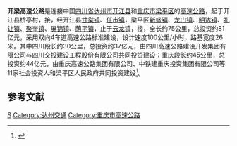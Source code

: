 {{中国高速公路信息框
| 省名 = 四川省
| 编号 = S11
| 名称 = 开江－梁平高速公路
| 地圖 = 
| 路線簡稱 = 开梁
| 最近通車日期 = 
| 规划总里程 = 75
| 起點 = [[四川省|四川省]][[达州市|达州市]][[开江县|开江县]]
| 終點 = [[重庆市|重庆市]][[梁平区|梁平区]]
| 出口處數 =
| 服务区数 =
}}
{{SC Future infrastructure}}
'''开梁高速公路'''是连接中国[[四川省|四川省]][[达州市|达州市]][[开江县|开江县]]和[[重庆市|重庆市]][[梁平区|梁平区]]的[[高速公路|高速公路]]，起于开江县桥亭村，接{{China Expwy Name|G5012}}，经开江县[[甘棠镇_(开江县)|甘棠镇]]、[[任市镇|任市镇]]，梁平区[[新盛镇_(重庆市梁平区)|新盛镇]]、[[龙门镇_(重庆市)|龙门镇]]、[[明达镇|明达镇]]、[[礼让镇|礼让镇]]、[[聚奎镇|聚奎镇]]、[[屏锦镇|屏锦镇]]、[[荫平镇|荫平镇]]，止于[[云龙镇_(重庆市)|云龙镇]]，接{{China Expwy Name|G42}}，全长约75公里，总投资约81亿元，采用双向4车道高速公路标准建设，设计速度100公里/小时，路基宽度26米。其中四川段长约30公里，总投资约37亿元，由四川高速公路建设开发集团有限公司与四川交投建设工程股份有限公司共同投资建设；重庆段长约45公里，总投资约44亿元，由重庆高速公路集团有限公司、中铁建重庆投资集团有限公司等11家社会投资人和梁平区人民政府共同投资建设<ref>{{Cite web|title=连通川渝 四川开江至重庆梁平高速公路开工|url=http://sc.people.com.cn/n2/2020/1207/c345509-34460414.html|accessdate=2020-12-15|work=sc.people.com.cn}}</ref>。

==参考文献==
{{reflist}}
{{四川省高速公路}}
[[Category:四川省高速公路|S]]
[[Category:达州交通|Category:达州交通]]
[[Category:重庆市高速公路|Category:重庆市高速公路]]